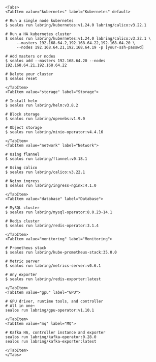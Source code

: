 
```mdx-code-block
<Tabs>
<TabItem value="kubernetes" label="Kubernetes" default>
```

```shell
# Run a single node kubernetes
$ sealos run labring/kubernetes:v1.24.0 labring/calico:v3.22.1

# Run a HA kubernetes cluster
$ sealos run labring/kubernetes:v1.24.0 labring/calico:v3.22.1 \
     --masters 192.168.64.2,192.168.64.22,192.168.64.20 \
     --nodes 192.168.64.21,192.168.64.19 -p [your-ssh-passwd]

# Add masters or nodes
$ sealos add --masters 192.168.64.20 --nodes 192.168.64.21,192.168.64.22

# Delete your cluster
$ sealos reset
```

```mdx-code-block
</TabItem>
<TabItem value="storage" label="Storage">
```

```shell
# Install helm
$ sealos run labring/helm:v3.8.2

# Block storage
$ sealos run labring/openebs:v1.9.0

# Object storage
$ sealos run labring/minio-operator:v4.4.16
```

```mdx-code-block
</TabItem>
<TabItem value="network" label="Network">
```

```shell
# Using flannel
$ sealos run labring/flannel:v0.18.1

# Using calico
$ sealos run labring/calico:v3.22.1

# Nginx ingress
$ sealos run labring/ingress-nginx:4.1.0
```

```mdx-code-block
</TabItem>
<TabItem value="database" label="Database">
```

```shell
# MySQL cluster
$ sealos run labring/mysql-operator:8.0.23-14.1

# Redis cluster
$ sealos run labring/redis-operator:3.1.4
```

```mdx-code-block
</TabItem>
<TabItem value="monitoring" label="Monitoring">
```

```shell
# Prometheus stack
$ sealos run labring/kube-prometheus-stack:35.0.0

# Metric server
$ sealos run labring/metrics-server:v0.6.1

# Any exporter
$ sealos run labring/redis-exporter:latest
```

```mdx-code-block
</TabItem>
<TabItem value="gpu" label="GPU">
```

```shell
# GPU driver, runtime tools, and controller
# All in one~
sealos run labring/gpu-operator:v1.10.1
```

```mdx-code-block
</TabItem>
<TabItem value="mq" label="MQ">
```

```shell
# Kafka HA, controller instance and exporter
sealos run labring/kafka-operator:0.28.0
sealos run labring/kafka-exporter:latest
```

```mdx-code-block
</TabItem>
</Tabs>
```
